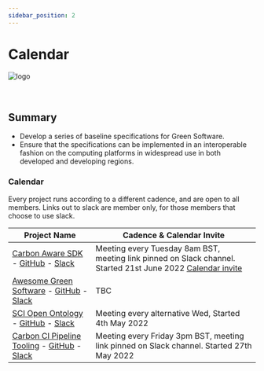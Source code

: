 ```yaml
---
sidebar_position: 2
---
```



# Calendar

<div class="intro-logo">
  <img src="/img/logo.svg" alt="logo" />
</div>
<br />
<br />

## Summary

- Develop a series of baseline specifications for Green Software.
- Ensure that the specifications can be implemented in an interoperable fashion on the computing platforms in widespread use in both developed and developing regions.

### Calendar

Every project runs according to a different cadence, and are open to all members. Links out to slack are member only, for those members that choose to use slack.

| Project Name                                                                                                                                                                                                                                              | Cadence & Calendar Invite                                                                                                                                                                                                                                 |
| --------------------------------------------------------------------------------------------------------------------------------------------------------------------------------------------------------------------------------------------------------- | --------------------------------------------------------------------------------------------------------------------------------------------------------------------------------------------------------------------------------------------------------- |
| [Carbon Aware SDK](https://greensoftware.foundation/projects/carbon-aware-sdk) - [GitHub](https://github.com/Green-Software-Foundation/carbon-aware-sdk) - [Slack](https://greensoftwarefdn.slack.com/archives/C02JRAV4QEP)                               | Meeting every Tuesday 8am BST, meeting link pinned on Slack channel. Started 21st June 2022 [Calendar invite](https://zoom.us/meeting/tJcuc-uvpjMuEteq2zvXIv_-bngFHFQehHet/ics?icsToken=98tyKuCrrT8oHdydtBGERowqA4-ga-3xiFxbj7dYjU3_FRh6dDy7NOxFFJpZId3Y) |
| [Awesome Green Software](https://greensoftware.foundation/projects/awesome-green-software) - [GitHub](https://github.com/Green-Software-Foundation/awesome-green-software) - [Slack](https://greensoftwarefdn.slack.com/archives/C02LHAW0KKQ)             | TBC                                                                                                                                                                                                                                                       |
| [SCI Open Ontology](https://greensoftware.foundation/projects/sci-open-ontology) - [GitHub](https://github.com/Green-Software-Foundation/SCI_open_ontology) - [Slack](https://greensoftwarefdn.slack.com/archives/C02T3NU896X)                            | Meeting every alternative Wed, Started 4th May 2022                                                                                                                                                                                                       |
| [Carbon CI Pipeline Tooling](https://greensoftware.foundation/projects/carbon-ci-pipeline-tooling) - [GitHub](https://github.com/Green-Software-Foundation/Carbon_CI_Pipeline_Tooling) - [Slack](https://greensoftwarefdn.slack.com/archives/C038YRLD2NN) | Meeting every Friday 3pm BST, meeting link pinned on Slack channel. Started 27th May 2022                                                                                                                                                                 |
